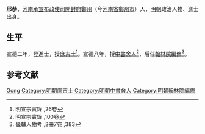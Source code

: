 '''邢恭'''，[[河南承宣布政使司|河南承宣布政使司]][[開封府|開封府]][[鄭州|鄭州]]（今[[河南省|河南省]][[鄭州市|鄭州市]]）人，[[明朝|明朝]]政治人物、進士出身。

== 生平 ==
宣德二年，登進士，授[[庶吉士|庶吉士]]<ref>明宣宗實錄 ,26卷</ref>。宣德八年，授[[中書舍人|中書舍人]]<ref>明宣宗實錄 ,100卷</ref>，后任[[翰林院|翰林院]][[編修|編修]]<ref>畿輔人物考 ,2冊7卷 ,383</ref>。

== 参考文献 ==
{{reflist|2}}

{{宣德二年丁未科殿試金榜}}

{{Authority control}}
{{DEFAULTSORT:Xing邢}}
[[Category:邢姓|Gong]]
[[Category:明朝庶吉士|Category:明朝庶吉士]]
[[Category:明朝中書舍人|Category:明朝中書舍人]]
[[Category:明朝翰林院編修|Category:明朝翰林院編修]]

{{明朝人物小作品}}